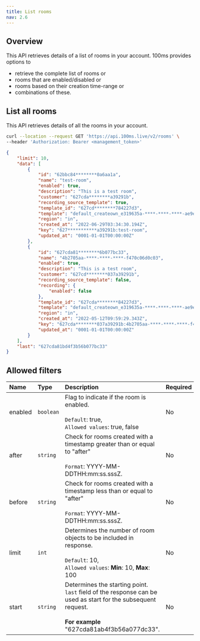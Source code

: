 ```yaml
---
title: List rooms
nav: 2.6
---
```


## Overview

This API retrieves details of a list of rooms in your account. 100ms provides options to

-   retrieve the complete list of rooms or
-   rooms that are enabled/disabled or
-   rooms based on their creation time-range or
-   combinations of these.

## List all rooms

This API retrieves details of all the rooms in your account.

<GetRequest title="https://api.100ms.live/v2/rooms" />

<Request id="req-0">

```bash
curl --location --request GET 'https://api.100ms.live/v2/rooms' \
--header 'Authorization: Bearer <management_token>'
```

</Request>

<ResponseBox id="res-0" status="200 OK">

```json
{
    "limit": 10,
    "data": [
        {
            "id": "62bbc84********0a6aa1a",
            "name": "test-room",
            "enabled": true,
            "description": "This is a test room",
            "customer": "627cda********a39291b",
            "recording_source_template": true,
            "template_id": "627cd********784227d3",
            "template": "default_createown_e319635a-****-****-****-ae9e95891e31",
            "region": "in",
            "created_at": "2022-06-29T03:34:30.194Z",
            "key": "627***********a39291b:test-room",
            "updated_at": "0001-01-01T00:00:00Z"
        },
        {
            "id": "627cda81********6b077bc33",
            "name": "4b2705aa-****-****-****-f470c06d0c03",
            "enabled": true,
            "description": "This is a test room",
            "customer": "627cd********037a39291b",
            "recording_source_template": false,
            "recording": {
                "enabled": false
            },
            "template_id": "627cda********84227d3",
            "template": "default_createown_e319635a-****-****-****-ae9e95891e31",
            "region": "in",
            "created_at": "2022-05-12T09:59:29.343Z",
            "key": "627cda********037a39291b:4b2705aa-****-****-****-f470c06d0c03",
            "updated_at": "0001-01-01T00:00:00Z"
        }
    ],
    "last": "627cda81bd4f3b56b077bc33"
}
```

</ResponseBox>




## Allowed filters

| Name          | Type      | Description                                                                                                                                                      | Required |
| :------------ | :-------- | :--------------------------------------------------------------------------------------------------------------------------------------------------------------- | :------- |
| enabled <br/> | `boolean` | Flag to indicate if the room is enabled. <br/><br/>`Default`: true, <br/>`Allowed values`: true, false                                                           | No       |
| after <br/>   | `string`  | Check for rooms created with a timestamp greater than or equal to "after" <br/><br/>`Format`: YYYY-MM-DDTHH:mm:ss.sssZ.                                           | No       |
| before <br/>  | `string`  | Check for rooms created with a timestamp less than or equal to "after" <br/><br/>`Format`: YYYY-MM-DDTHH:mm:ss.sssZ.                                              | No       |
| limit <br/>   | `int`     | Determines the number of room objects to be included in response. <br/><br/>`Default`: 10, <br/>`Allowed values`: **Min**: 10, **Max**: 100                        | No       |
| start <br/>   | `string`  | Determines the starting point. <br/>`last` field of the response can be used as start for the subsequent request. <br/><br/>**For example** "627cda81ab4f3b56a077dc33". | No       |

